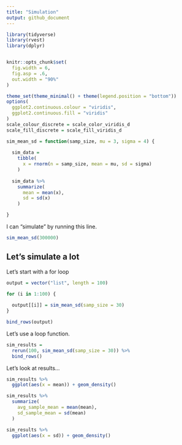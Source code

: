 ```yaml
---
title: "Simulation"
output: github_document
---
```

```r
library(tidyverse)
library(rvest)
library(dplyr)


knitr::opts_chunk$set(
  fig.width = 6,
  fig.asp = .6,
  out.width = "90%"
)

theme_set(theme_minimal() + theme(legend.position = "bottom"))
options(
  ggplot2.continuous.colour = "viridis",
  ggplot2.continuous.fill = "viridis"
)
scale_colour_discrete = scale_color_viridis_d
scale_fill_discrete = scale_fill_viridis_d
```

```r
sim_mean_sd = function(samp_size, mu = 3, sigma = 4) {
  
  sim_data =
    tibble(
      x = rnorm(n = samp_size, mean = mu, sd = sigma)
    )
  
  sim_data %>% 
    summarize(
      mean = mean(x),
      sd = sd(x)
    )

}
```

I can "simulate" by running this line.

```r
sim_mean_sd(300000)
```


## Let's simulate a lot

Let's start with a for loop

```r
output = vector("list", length = 100)

for (i in 1:100) {
  
  output[[i]] = sim_mean_sd(samp_size = 30)
}

bind_rows(output)
```

Let's use a loop function.

```r
sim_results =
  rerun(100, sim_mean_sd(samp_size = 30)) %>% 
  bind_rows()
```

Let's look at results...

```r
sim_results %>% 
  ggplot(aes(x = mean)) + geom_density()

sim_results %>% 
  summarize(
    avg_sample_mean = mean(mean),
    sd_sample_mean = sd(mean)
  )

sim_results %>% 
  ggplot(aes(x = sd)) + geom_density()
```














